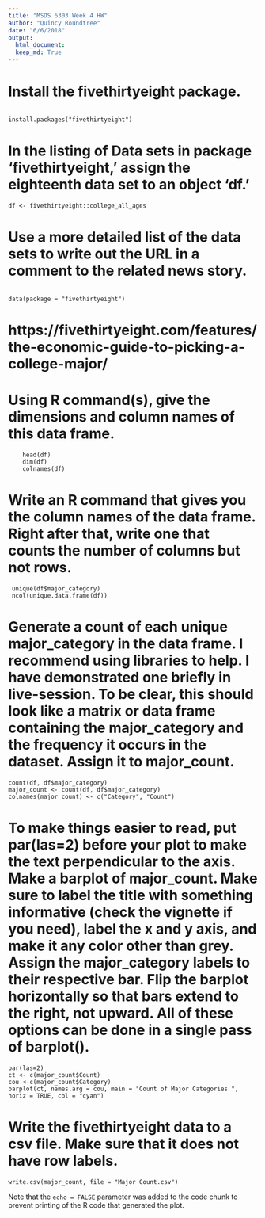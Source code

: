 ```yaml
---
title: "MSDS 6303 Week 4 HW"
author: "Quincy Roundtree"
date: "6/6/2018"
output: 
  html_document:
  keep_md: True
---
```


# Install the fivethirtyeight package.

```

install.packages("fivethirtyeight")
```
# In the listing of Data sets in package ‘fivethirtyeight,’ assign the eighteenth data set to an object ‘df.’

```
df <- fivethirtyeight::college_all_ages
```

# Use a more detailed list of the data sets to write out the URL in a comment to the related news story.

```

data(package = "fivethirtyeight")
```

# https://fivethirtyeight.com/features/the-economic-guide-to-picking-a-college-major/

# Using R command(s), give the dimensions and column names of this data frame.

```
	head(df)
	dim(df)
	colnames(df)
```

# Write an R command that gives you the column names of the data frame.  Right after that, write one that counts the number of columns but not rows. 

```
 unique(df$major_category)
 ncol(unique.data.frame(df))
```
# Generate a count of each unique major_category in the data frame.  I recommend using libraries to help.  I have demonstrated one briefly in live-session.  To be clear, this should look like a matrix or data frame containing the major_category and the frequency it occurs in the dataset.  Assign it to major_count.

```
count(df, df$major_category)
major_count <- count(df, df$major_category)
colnames(major_count) <- c("Category", "Count")
```

# To make things easier to read, put par(las=2) before your plot to make the text perpendicular to the axis.  Make a barplot of major_count.  Make sure to label the title with something informative (check the vignette if you need), label the x and y axis, and make it any color other than grey.  Assign the major_category labels to their respective bar.  Flip the barplot horizontally so that bars extend to the right, not upward.  All of these options can be done in a single pass of barplot(). 

```
par(las=2)
ct <- c(major_count$Count)
cou <-c(major_count$Category)
barplot(ct, names.arg = cou, main = "Count of Major Categories ", horiz = TRUE, col = "cyan")
```

# Write the fivethirtyeight data to a csv file.  Make sure that it does not have row labels.

```
write.csv(major_count, file = "Major Count.csv")
```



Note that the `echo = FALSE` parameter was added to the code chunk to prevent printing of the R code that generated the plot.
